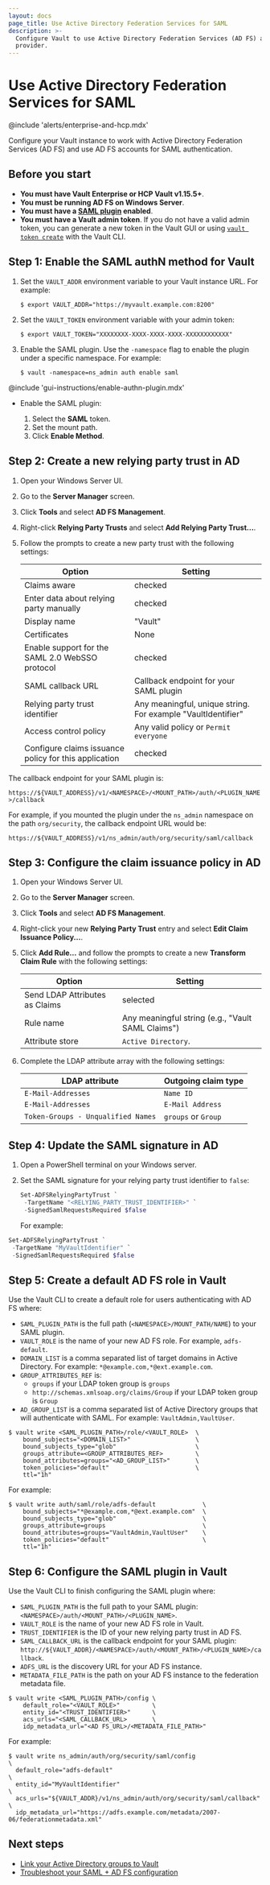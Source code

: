 ```yaml
---
layout: docs
page_title: Use Active Directory Federation Services for SAML
description: >-
  Configure Vault to use Active Directory Federation Services (AD FS) as a SAML
  provider.
---
```


# Use Active Directory Federation Services for SAML

@include 'alerts/enterprise-and-hcp.mdx'

Configure your Vault instance to work with Active Directory Federation Services
(AD FS) and use AD FS accounts for SAML authentication.



## Before you start

- **You must have Vault Enterprise or HCP Vault v1.15.5+**.
- **You must be running AD FS on Windows Server**.
- **You must have a [SAML plugin](/vault/docs/auth/saml) enabled**.
- **You must have a Vault admin token**. If you do not have a valid admin
   token, you can generate a new token in the Vault GUI or using
   [`vault token create`](/vault/docs/commands/token/create) with the Vault CLI.



## Step 1: Enable the SAML authN method for Vault

<Tabs>

<Tab heading="Vault CLI" group="cli">

1. Set the `VAULT_ADDR` environment variable to your Vault instance URL. For
   example:

   ```shell-session
   $ export VAULT_ADDR="https://myvault.example.com:8200"
   ```

1. Set the `VAULT_TOKEN` environment variable with your admin token:

   ```shell-session
   $ export VAULT_TOKEN="XXXXXXXX-XXXX-XXXX-XXXX-XXXXXXXXXXXX"
   ```

1. Enable the SAML plugin. Use the `-namespace` flag to enable the plugin under
   a specific namespace. For example:

   ```shell-session
   $ vault -namespace=ns_admin auth enable saml
   ```

</Tab>

<Tab heading="Vault GUI" group="gui">

@include 'gui-instructions/enable-authn-plugin.mdx'

- Enable the SAML plugin:

    1. Select the **SAML** token.
    1. Set the mount path.
    1. Click **Enable Method**.

</Tab>

</Tabs>



## Step 2: Create a new relying party trust in AD

1. Open your Windows Server UI.

1. Go to the **Server Manager** screen.

1. Click **Tools** and select **AD FS Management**.

1. Right-click **Relying Party Trusts** and select **Add Relying Party Trust...**.

1. Follow the prompts to create a new party trust with the following settings:

    | Option                                                | Setting
    | ----------------------------------------------------- | -------
    | Claims aware                                          | checked
    | Enter data about relying party manually               | checked
    | Display name                                          | "Vault"
    | Certificates                                          | None
    | Enable support for the SAML 2.0 WebSSO protocol       | checked
    | SAML callback URL                                     | Callback endpoint for your SAML plugin
    | Relying party trust identifier                        | Any meaningful, unique string. For example "VaultIdentifier"
    | Access control policy                                 | Any valid policy or  `Permit everyone`
    | Configure claims issuance policy for this application | checked

<Tip>

  The callback endpoint for your SAML plugin is:

  `https://${VAULT_ADDRESS}/v1/<NAMESPACE>/<MOUNT_PATH>/auth/<PLUGIN_NAME>/callback`
  
  For example, if you mounted the plugin under the `ns_admin` namespace on the
  path `org/security`, the callback endpoint URL would be:

  `https://${VAULT_ADDRESS}/v1/ns_admin/auth/org/security/saml/callback`

</Tip>



## Step 3: Configure the claim issuance policy in AD

1. Open your Windows Server UI.

1. Go to the **Server Manager** screen.

1. Click **Tools** and select **AD FS Management**.

1. Right-click your new **Relying Party Trust** entry and select
   **Edit Claim Issuance Policy...**.

1. Click **Add Rule...** and follow the prompts to create a new **Transform
   Claim Rule** with the following settings:

    | Option                          | Setting
    | ------------------------------- | -------
    | Send LDAP Attributes as Claims  | selected
    | Rule name                       | Any meaningful string (e.g., "Vault SAML Claims")
    | Attribute store                 | `Active Directory`.

1. Complete the LDAP attribute array with the following settings:

    | LDAP attribute                     | Outgoing claim type           |
    |------------------------------------|-------------------------------|
    | `E-Mail-Addresses`                 | `Name ID`                     |
    | `E-Mail-Addresses`                 | `E-Mail Address`              |
    | `Token-Groups - Unqualified Names` | `groups` or `Group`           |



## Step 4: Update the SAML signature in AD

1. Open a PowerShell terminal on your Windows server.

1. Set the SAML signature for your relying party trust identifier to `false`:

   ```powershell
   Set-ADFSRelyingPartyTrust `
    -TargetName "<RELYING_PARTY_TRUST_IDENTIFIER>" `
    -SignedSamlRequestsRequired $false
   ```

   For example:

  <CodeBlockConfig hideClipboard>

   ```powershell
   Set-ADFSRelyingPartyTrust `
    -TargetName "MyVaultIdentifier" `
    -SignedSamlRequestsRequired $false
   ```
  </CodeBlockConfig>


## Step 5: Create a default AD FS role in Vault

Use the Vault CLI to create a default role for users authenticating
with AD FS where:

- `SAML_PLUGIN_PATH` is the full path (`<NAMESPACE>/MOUNT_PATH/NAME`) to your
  SAML plugin.
- `VAULT_ROLE` is the name of your new AD FS role. For example, `adfs-default`.
- `DOMAIN_LIST` is a comma separated list of target domains in Active Directory.
  For example: `*@example.com,*@ext.example.com`.
- `GROUP_ATTRIBUTES_REF` is:
    - `groups` if your LDAP token group is `groups`
    - `http://schemas.xmlsoap.org/claims/Group` if your LDAP token group is
      `Group`
- `AD_GROUP_LIST` is a comma separated list of Active Directory groups that
  will authenticate with SAML. For example: `VaultAdmin,VaultUser`.

```shell-session
$ vault write <SAML_PLUGIN_PATH>/role/<VAULT_ROLE>  \
    bound_subjects="<DOMAIN_LIST>"                  \
    bound_subjects_type="glob"                      \
    groups_attribute=<GROUP_ATTRIBUTES_REF>         \
    bound_attributes=groups="<AD_GROUP_LIST>"       \
    token_policies="default"                        \
    ttl="1h"
```

For example:

<CodeBlockConfig hideClipboard>

```shell-session
$ vault write auth/saml/role/adfs-default             \
    bound_subjects="*@example.com,*@ext.example.com"  \
    bound_subjects_type="glob"                        \
    groups_attribute=groups                           \
    bound_attributes=groups="VaultAdmin,VaultUser"    \
    token_policies="default"                          \
    ttl="1h"
```

</CodeBlockConfig>



## Step 6: Configure the SAML plugin in Vault

Use the Vault CLI to finish configuring the SAML plugin where:

- `SAML_PLUGIN_PATH` is the full path to your SAML plugin:
  `<NAMESPACE>/auth/<MOUNT_PATH>/<PLUGIN_NAME>`.
- `VAULT_ROLE` is the name of your new AD FS role in Vault.
- `TRUST_IDENTIFIER` is the ID of your new relying party trust in AD FS.
- `SAML_CALLBACK_URL` is the callback endpoint for your SAML plugin:
  `http://${VAULT_ADDR}/<NAMESPACE>/auth/<MOUNT_PATH>/<PLUGIN_NAME>/callback`.
- `ADFS_URL` is the discovery URL for your AD FS instance.
- `METADATA_FILE_PATH` is the path on your AD FS instance to the federation
  metadata file.

```shell-session
$ vault write <SAML_PLUGIN_PATH>/config \
    default_role="<VAULT_ROLE>"         \
    entity_id="<TRUST_IDENTIFIER>"      \
    acs_urls="<SAML_CALLBACK_URL>       \
    idp_metadata_url="<AD FS_URL>/<METADATA_FILE_PATH>"
```

For example:

<CodeBlockConfig hideClipboard>

```shell-session
$ vault write ns_admin/auth/org/security/saml/config                    \
  default_role="adfs-default"                                           \
  entity_id="MyVaultIdentifier"                                         \
  acs_urls="${VAULT_ADDR}/v1/ns_admin/auth/org/security/saml/callback"  \
  idp_metadata_url="https://adfs.example.com/metadata/2007-06/federationmetadata.xml"
```

</CodeBlockConfig>



## Next steps

- [Link your Active Directory groups to Vault](/vault/docs/auth/saml/link-vault-group-to-ad)
- [Troubleshoot your SAML + AD FS configuration](/vault/docs/auth/saml/troubleshoot-adfs)
